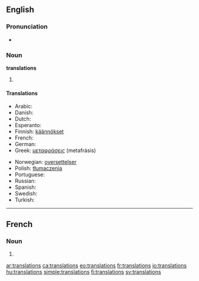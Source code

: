 {{selfref|See also [[Wiktionary:Translations]]}}
==English==

===Pronunciation===
* {{audio|en-us-translations.ogg|Audio (US)}}

===Noun===
'''translations''' {{p}}

# {{plural of|translation}}

====Translations====
{{trans-top|plural of translation}}
* Arabic: {{t+|ar|ترجمة|f}}
* Danish: {{t-|da|oversættelse}}
* Dutch: {{t+|nl|vertalingen|f|p}}
* Esperanto: {{t+|eo|tradukoj|p|xs=Esperanto}}
* Finnish: [[käännökset]] {{p}}
* French: {{t+|fr|traductions|f|p}}
* German: {{t-|de|Übersetzungen|f|p}}
* Greek: [[μεταφράσεις]] (metafrásis) {{p}}
{{trans-mid}}
* Norwegian: [[oversettelser]] {{m}}
* Polish: [[tłumaczenia]] {{m|p}}
* Portuguese: {{t-|pt|traduções|m|p}}
* Russian: {{t-|ru|переводы|m|p}}
* Spanish: {{t-|es|traducciones|p}}
* Swedish: {{t+|sv|översättningar|c|p}}
* Turkish: {{t-|tr|çeviriler|c|p}}
{{trans-bottom}}

----

==French==

===Noun===
{{infl|fr|plural}} {{f|p}}

# {{plural of|translation|lang=French}}

[[ar:translations]]
[[ca:translations]]
[[eo:translations]]
[[fr:translations]]
[[io:translations]]
[[hu:translations]]
[[simple:translations]]
[[fi:translations]]
[[sv:translations]]